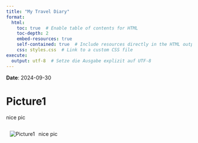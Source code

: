 ```yaml
---
title: "My Travel Diary"
format: 
  html:
    toc: true  # Enable table of contents for HTML
    toc-depth: 2
    embed-resources: true
    self-contained: true  # Include resources directly in the HTML output
    css: styles.css  # Link to a custom CSS file
execute:
  output: utf-8  # Setze die Ausgabe explizit auf UTF-8
---
```

**Date**: 2024-09-30

# Picture1

nice pic

<div style="display: flex; flex-direction: row; align-items: center;">
<img src="assets\pictures\IMG_20190715_045132.jpg" alt="Picture1" style="max-width: 50%; height: auto; margin: 10px;">
<p style="max-width: 50%;">nice pic</p>
</div>


